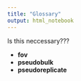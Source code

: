```yaml
---
title: "Glossary"
output: html_notebook
---
```


Is this neccessary???


* **fov**
* **pseudobulk**
* **pseudoreplicate**
